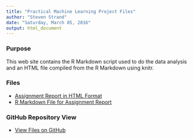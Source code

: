 ```yaml
---
title: "Practical Machine Learning Project Files"
author: "Steven Strand"
date: "Saturday, March 05, 2016"
output: html_document
---
```


### Purpose

This web site contains the R Markdown script used to do the data analysis and an HTML file compiled from the R Markdown using knitr.

### Files
* [Assignment Report in HTML Format](http://srscello.github.io/machlearn/strand-practical-machine-learning-assignment-p5.html)
* [R Markdown File for Assignment Report](https://github.com/srscello/machlearn/blob/gh-pages/strand-practical-machine-learning-assignment-p5.Rmd)

### GitHub Repository View
* [View Files on GitHub](https://github.com/srscello/machlearn.git)
